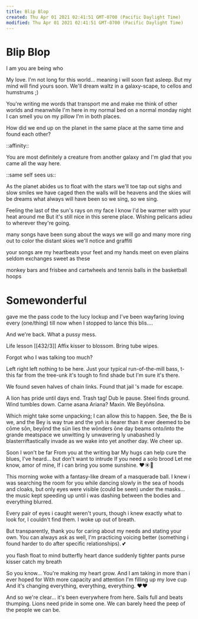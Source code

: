 ```yaml
---
title: Blip Blop
created: Thu Apr 01 2021 02:41:51 GMT-0700 (Pacific Daylight Time)
modified: Thu Apr 01 2021 02:41:51 GMT-0700 (Pacific Daylight Time)
---
```

# Blip Blop

I am you are being who

My love. I'm not long
for this world... meaning
i will soon fast asleep.
But my mind will find
yours soon. We'll
dream waltz in a
galaxy-scape,
to cellos and humstrums
;)

You're writing me words
that transport me and
make me think of
other worlds
and
meanwhile I'm
here in my
normal bed
on a normal
monday night
I can smell you
on my pillow
I'm in both places.

How did we end up
on the planet
in the same place
at the same time
and found each other?

::affinity::

You are most definitely
a creature from another galaxy
and I'm glad that you came
all the way here.

::same self sees us::

As the planet abides
us to float with the stars
we'll toe tap out sighs
and slow smiles we have caged
then the walls will be heavens
and the skies will be dreams
what always will have been
so we sing, so we sing.

Feeling the last of
the sun's rays on my face
I know I'd be warmer
with your heat around me
But it's still
nice in
this serene place.
Wishing pelicans
adieu to
wherever they're going.

many songs have been sung
about the ways we will go
and many more ring out
to color the distant skies
we'll notice and graffiti

your songs are my heartbeats
your feet and my hands meet
on even plains
seldom exchanges
sweet as these

monkey bars and frisbee
and cartwheels
and tennis balls
in the basketball hoops

# Somewonderful
gave me
the pass code
to
the
lucy
lockup
and I've been
wayfaring
loving
every
(one/thing)
till now
when I stopped
to lance this blis....

And we're back.
What a pussy mess.

Life lesson [[432/3]]
Affix kisser to blossom.
Bring tube wipes.

Forgot who
I was talking too
much?

Left right left
nothing to be here.
Just your typical
run-of-the-mill bass, t-
this far from the tree-unk
it's tough to find shade
but I'm sure it's there.

We found seven halves
of chain links.
Found that jail
's made for escape.

A lion has pride
until days end.
Trash tag! Dub le pause.
Steel finds ground.
Wind tumbles down.
Carne asana Ariana?
Maxin. We Beyōñsōna.

Which might take some unpacking;
I can allow this to happen.
See, the Be is we,
and the Bey is way true
and the yoñ is ñearer
than it ever deemed to be
cōme sōn,
beyōnd the sün lies
the wōnders
ōne day beams
onto/into
the grande
meatspace we
unwitting
ly
unwavering
ly
unabashed
ly
blasterriftastically
invade as we
wake into yet
another day.
We cheer up.

Soon I won't be far
From you at the writing bar
My hugs can help cure
the blues, I've heard...
but don't want to intrude
If you need a solo brood
Let me know, amor of mine,
If i can bring you some sunshine.
❤☀💋

This morning woke
with a fantasy-like dream
of a masquerade ball. I
knew i was searching
the room for you while
dancing slowly in the sea
of hoods and cloaks,
but only eyes
were visible (could be seen)
under the masks...
the music kept speeding
up until i was dashing
between the bodies and everything
blurred.

Every pair of eyes
i caught weren't yours,
though i knew exactly
what to look for,
I couldn't find them.
I woke up out of breath.

But transparently,
thank you for caring
about my needs and stating
your own.
You can always
ask as well, I'm
practicing voicing
better (something
i found harder
to do
after specific relationships).
💕

you flash float to mind
butterfly heart dance
suddenly tighter pants
purse kisser
catch my breath

So you know...
You're making my heart grow. And I am taking in more
than i ever hoped for
With more capacity and attention
I'm filling up my love cup
And it's changing everything, everything, everything.
❤❤

And so we're clear...
it's been everywhere from here.
Sails full and beats thumping.
Lions need pride in some one.
We can barely heed
the peep of the people
we can be.

